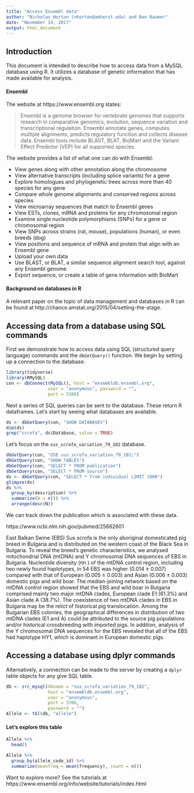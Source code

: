 ```yaml
---
title: "Access Ensembl data"
author: "Nicholas Horton (nhorton@amherst.edu) and Ben Baumer"
date: "November 14, 2017"
output: html_document
---
```



## Introduction

This document is intended to describe how to access data from a MySQL database using R.  It utilizes a database of genetic information that has made available for analysis.


#### Ensembl

The website at https://www.ensembl.org states:

> Ensembl is a genome browser for vertebrate genomes that supports research in comparative genomics, evolution, sequence variation and transcriptional regulation. Ensembl annotate genes, computes multiple alignments, predicts regulatory function and collects disease data. Ensembl tools include BLAST, BLAT, BioMart and the Variant Effect Predictor (VEP) for all supported species.

The website provides a list of what one can do with Ensembl:

- View genes along with other annotation along the chromosome
- View alternative transcripts (including splice variants) for a gene
- Explore homologues and phylogenetic trees across more than 40 species for any gene
- Compare whole genome alignments and conserved regions across species
- View microarray sequences that match to Ensembl genes
- View ESTs, clones, mRNA and proteins for any chromosomal region
- Examine single nucleotide polymorphisms (SNPs) for a gene or chromosomal region
- View SNPs across strains (rat, mouse), populations (human), or even breeds (dog)
- View positions and sequence of mRNA and protein that align with an Ensembl gene
- Upload your own data
- Use BLAST, or BLAT, a similar sequence alignment search tool, against any Ensembl
genome
- Export sequence, or create a table of gene information with BioMart

#### Background on databases in R

A relevant paper on the topic of data management and databases in R can be found at http://chance.amstat.org/2015/04/setting-the-stage.


## Accessing data from a database using SQL commands

First we demonstrate how to access data using SQL (structured query language) commands and the `dbGetQuery()` function.  We begin by setting up a connection to the database.

```r
library(tidyverse)
library(RMySQL)
con <- dbConnect(MySQL(), host = "ensembldb.ensembl.org",
                user = "anonymous", password = "", 
                port = 3306)
```

Next a series of SQL queries can be sent to the database.  These return R dataframes.  Let's start by seeing what databases are available.

```r
ds <- dbGetQuery(con, "SHOW DATABASES")
dim(ds)
grep("scrofa", ds$Database, value = TRUE)
```

Let's focus on the `sus_scrofa_variation_79_102` database.  
```r
dbGetQuery(con, "USE sus_scrofa_variation_79_102;")
dbGetQuery(con, "SHOW TABLES")
dbGetQuery(con, "SELECT * FROM publication")
dbGetQuery(con, "SELECT * FROM source")
ds <- dbGetQuery(con, "SELECT * from individual LIMIT 1000")
glimpse(ds)
ds %>%
  group_by(description) %>%
  summarize(N = n()) %>%
  arrange(desc(N))
```

We can track down the publication which is associated with these data.

https://www.ncbi.nlm.nih.gov/pubmed/25662601

East Balkan Swine (EBS) Sus scrofa is the only aboriginal domesticated pig breed in Bulgaria and is distributed on the western coast of the Black Sea in Bulgaria. To reveal the breed's genetic characteristics, we analysed mitochondrial DNA (mtDNA) and Y chromosomal DNA sequences of EBS in Bulgaria. Nucleotide diversity (πn ) of the mtDNA control region, including two newly found haplotypes, in 54 EBS was higher (0.014 ± 0.007) compared with that of European (0.005 ± 0.003) and Asian (0.006 ± 0.003) domestic pigs and wild boar. The median-joining network based on the mtDNA control region showed that the EBS and wild boar in Bulgaria comprised mainly two major mtDNA clades, European clade E1 (61.3%) and Asian clade A (38.7%). The coexistence of two mtDNA clades in EBS in Bulgaria may be the relict of historical pig translocation. Among the Bulgarian EBS colonies, the geographical differences in distribution of two mtDNA clades (E1 and A) could be attributed to the source pig populations and/or historical crossbreeding with imported pigs. In addition, analysis of the Y chromosomal DNA sequences for the EBS revealed that all of the EBS had haplotype HY1, which is dominant in European domestic pigs.

## Accessing a database using dplyr commands

Alternatively, a connection can be made to the server by creating a `dplyr` table objects for any give SQL table.  

```r
db <- src_mysql(dbname = "sus_scrofa_variation_79_102", 
                host = "ensembldb.ensembl.org", 
                user = "anonymous",
                port = 3306,
                password = "")
Allele <- tbl(db, "allele")
```

#### Let's explore this table

```r
Allele %>% 
  head()
```

```r
Allele %>%
  group_by(allele_code_id) %>%
  summarize(meanfreq = mean(frequency), count = n())
```

Want to explore more?  See the tutorials at https://www.ensembl.org/info/website/tutorials/index.html

